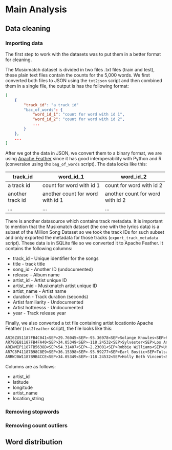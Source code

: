 # Main Analysis

## Data cleaning

### Importing data

The first step to work with the datasets was to put them in a better format
for cleaning.

The Musixmatch dataset is divided in two files .txt files (train and test),
these plain text files contain the counts for the 5,000 words. We first
converted both files to JSON using the `txt2json` script and then combined
them in a single file, the output is has the following format:

```json
[
    {
        "track_id": "a track id"
        "bac_of_words": {
            "word_id_1": "count for word with id 1",
            "word_id_2": "count for word with id 2",
            ...
        }
    },
    ...
]
```

After we got the data in JSON, we convert them to a binary format, we are
using [Apache Feather](https://blog.cloudera.com/blog/2016/03/feather-a-fast-on-disk-format-for-data-frames-for-r-and-python-powered-by-apache-arrow/) since
it has good interoperability with Python and R (conversion using the
`bag_of_words` script). The data looks like this:

+------------------+----------------------------------+----------------------------------+
| track_id         | word_id_1                        | word_id_2                        |
+==================+==================================+==================================+
| a track id       | count for word with id 1         | count for word with id 2         |
+------------------+----------------------------------+----------------------------------+
| another track id | another count for word with id 1 | another count for word with id 2 |
+------------------+----------------------------------+----------------------------------+
| ...              | ...                              | ...                              |
+------------------+----------------------------------+----------------------------------+


There is another datasource which contains track metadata. It is important
to mention that the Musixmatch dataset (the one with the lyrics data) is a
subset of the Million Song Dataset so we took the track IDs for such
subset and only exported the metadata for those tracks
(`export_track_metadata` script). These data is in SQLite file so we converted it to Apache Feather. It contains the following columns:

* track_id - Unique identifier for the songs
* title - track title
* song_id - Another ID (undocumented)
* release – Album name
* artist_id - Artist unique ID
* artist_mid - Musixmatch artist unique ID
* artist_name - Artist name
* duration - Track duration (seconds)
* Artist familiarity - Undocumented
* Artist hottnesss - Undocumented
* year - Track release year

Finally, we also converted a txt file containing artist locationto Apache
Feather (`txt2feather` script), the file looks like this:

```txt
ARI6ZU51187FB4C041<SEP>29.76045<SEP>-95.36978<SEP>Solange Knowles<SEP>houston, Texas
AR79DE81187FB4FA40<SEP>34.05349<SEP>-118.24532<SEP>Sylvester<SEP>Los Angeles, CA
ARENMIP1187FB5638D<SEP>54.31407<SEP>-2.23001<SEP>Robbie Williams<SEP>UK
AR7C8P41187B98C8E9<SEP>36.15398<SEP>-95.99277<SEP>Earl Bostic<SEP>Tulsa, OK
ARRWJ0W1187B9B4CCE<SEP>34.05349<SEP>-118.24532<SEP>Holly Beth Vincent<SEP>California - LA
```

Columns are as follows:

* artist_id
* latitude
* longitude
* artist_name
* location_string

### Removing stopwords

### Removing count outliers

## Word distribution